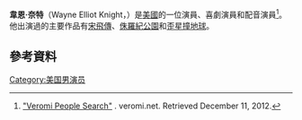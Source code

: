 {{Infobox person
| name         = Wayne Knight
| image           =
| image_size      =
| caption         =
| birth_name   = Wayne Eliot Knight
| birth_date   = {{birth date and age|1955|8|7}}
| birth_place  = 美國紐約州紐約市
| other_names  =
| occupation   = 演員、配音演員、喜劇演員
| years_active = 1973–現在
| alma_mater   = [[喬治亞大學|喬治亞大學]]
| spouse = {{marriage|Paula Sutor|1996|2003}}<ref name=marriage>{{cite web|title=Articles about Wayne Knight — tribunedigital-chicagotribune|url=http://articles.chicagotribune.com/keyword/wayne-knight|publisher=Chicago Tribune|accessdate=10 November 2015|archive-date=2016-03-04|archive-url=https://web.archive.org/web/20160304100102/http://articles.chicagotribune.com/keyword/wayne-knight|dead-url=no}}</ref><!--Given reference does not say anything about this marriage ending--><br><!--Do ''not'' add anything from "Daily Mail"; it is not considered a reliable source, especially for information on living persons--> {{marriage|Clare de Chenu|2006}}
| children = 1
| parents      = William Edward Knight<br>Grace Monti
}}
'''韋恩·奈特'''（Wayne Elliot Knight，{{bd|1955年|8月7日}}）是[[美國|美國]]的一位演員、喜劇演員和配音演員<ref>[http://www.veromi.net/Summary.asp?fn=Wayne&mn=&ln=Knight&dobmm=08&dobdd=07&doby=1955&city=&state=&age=&vw=&Search=&Input=&x=0&y=0 "Veromi People Search"] {{Wayback|url=http://www.veromi.net/Summary.asp?fn=Wayne&mn=&ln=Knight&dobmm=08&dobdd=07&doby=1955&city=&state=&age=&vw=&Search=&Input=&x=0&y=0 |date=20140222134512 }}. veromi.net. Retrieved December 11, 2012.</ref>。他出演過的主要作品有[[宋飛傳|宋飛傳]]、[[侏羅紀公園|侏羅紀公園]]和[[歪星撞地球|歪星撞地球]]。

==參考資料==
{{Reflist}}
[[Category:美国男演员|Category:美国男演员]]